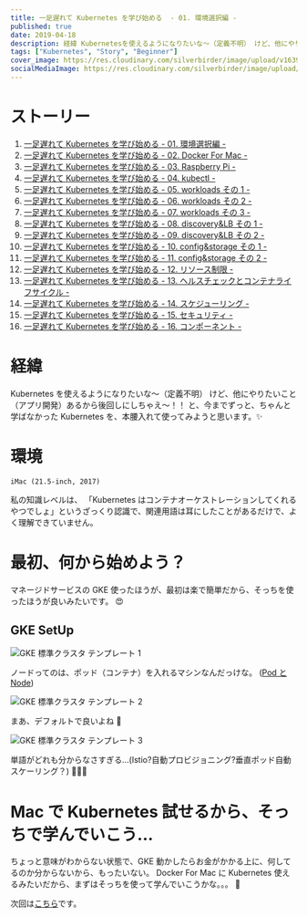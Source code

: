```yaml
---
title: 一足遅れて Kubernetes を学び始める  - 01. 環境選択編 -
published: true
date: 2019-04-18
description: 経緯 Kubernetesを使えるようになりたいな〜（定義不明） けど、他にやりたいこと（アプリ開発）あるから後回しにしちゃえ〜！！と、今までずっと、ちゃんと学ばなかったKubernetesを、本腰入れて使ってみようと思います。
tags: ["Kubernetes", "Story", "Beginner"]
cover_image: https://res.cloudinary.com/silverbirder/image/upload/v1639816542/silver-birder.github.io/blog/GKE_template_1.png
socialMediaImage: https://res.cloudinary.com/silverbirder/image/upload/v1639816542/silver-birder.github.io/blog/GKE_template_1.png
---
```


# ストーリー

1. [一足遅れて Kubernetes を学び始める - 01. 環境選択編 -](../start_the_learning_kubernetes_01/index.mdx)
1. [一足遅れて Kubernetes を学び始める - 02. Docker For Mac -](../start_the_learning_kubernetes_02/index.mdx)
1. [一足遅れて Kubernetes を学び始める - 03. Raspberry Pi -](../start_the_learning_kubernetes_03/index.mdx)
1. [一足遅れて Kubernetes を学び始める - 04. kubectl -](../start_the_learning_kubernetes_04/index.mdx)
1. [一足遅れて Kubernetes を学び始める - 05. workloads その 1 -](../start_the_learning_kubernetes_05/index.mdx)
1. [一足遅れて Kubernetes を学び始める - 06. workloads その 2 -](../start_the_learning_kubernetes_06/index.mdx)
1. [一足遅れて Kubernetes を学び始める - 07. workloads その 3 -](../start_the_learning_kubernetes_07/index.mdx)
1. [一足遅れて Kubernetes を学び始める - 08. discovery&LB その 1 -](../start_the_learning_kubernetes_08/index.mdx)
1. [一足遅れて Kubernetes を学び始める - 09. discovery&LB その 2 -](../start_the_learning_kubernetes_09/index.mdx)
1. [一足遅れて Kubernetes を学び始める - 10. config&storage その 1 -](../start_the_learning_kubernetes_10/index.mdx)
1. [一足遅れて Kubernetes を学び始める - 11. config&storage その 2 -](../start_the_learning_kubernetes_11/index.mdx)
1. [一足遅れて Kubernetes を学び始める - 12. リソース制限 -](../start_the_learning_kubernetes_12/index.mdx)
1. [一足遅れて Kubernetes を学び始める - 13. ヘルスチェックとコンテナライフサイクル -](../start_the_learning_kubernetes_13/index.mdx)
1. [一足遅れて Kubernetes を学び始める - 14. スケジューリング -](../start_the_learning_kubernetes_14/index.mdx)
1. [一足遅れて Kubernetes を学び始める - 15. セキュリティ -](../start_the_learning_kubernetes_15/index.mdx)
1. [一足遅れて Kubernetes を学び始める - 16. コンポーネント -](../start_the_learning_kubernetes_16/index.mdx)

# 経緯

Kubernetes を使えるようになりたいな〜（定義不明）
けど、他にやりたいこと（アプリ開発）あるから後回しにしちゃえ〜！！
と、今までずっと、ちゃんと学ばなかった Kubernetes を、本腰入れて使ってみようと思います。✨

# 環境

```
iMac (21.5-inch, 2017)
```

私の知識レベルは、
「Kubernetes はコンテナオーケストレーションしてくれるやつでしょ」というざっくり認識で、関連用語は耳にしたことがあるだけで、よく理解できていません。

# 最初、何から始めよう？

マネージドサービスの GKE 使ったほうが、最初は楽で簡単だから、そっちを使ったほうが良いみたいです。 😍

## GKE SetUp

![GKE 標準クラスタ テンプレート 1](https://res.cloudinary.com/silverbirder/image/upload/v1639816542/silver-birder.github.io/blog/GKE_template_1.png)

ノードってのは、ポッド（コンテナ）を入れるマシンなんだっけな。 ([Pod と Node](https://nownabe.github.io/kubernetes-doc/tutorials/kubernetes_basics/3_explore_your_app.html))

![GKE 標準クラスタ テンプレート 2](https://res.cloudinary.com/silverbirder/image/upload/v1639816542/silver-birder.github.io/blog/GKE_template_2.png)

まあ、デフォルトで良いよね 🤔

![GKE 標準クラスタ テンプレート 3](https://res.cloudinary.com/silverbirder/image/upload/v1639816542/silver-birder.github.io/blog/GKE_template_3.png)

単語がどれも分からなさすぎる...(Istio?自動プロビジョニング?垂直ポッド自動スケーリング？) 🤔🤔🤔

# Mac で Kubernetes 試せるから、そっちで学んでいこう...

ちょっと意味がわからない状態で、GKE 動かしたらお金がかかる上に、何してるのか分からないから、もったいない。
Docker For Mac に Kubernetes 使えるみたいだから、まずはそっちを使って学んでいこうかな。。。 💪

次回は[こちら](../start_the_learning_kubernetes_02/index.mdx)です。
